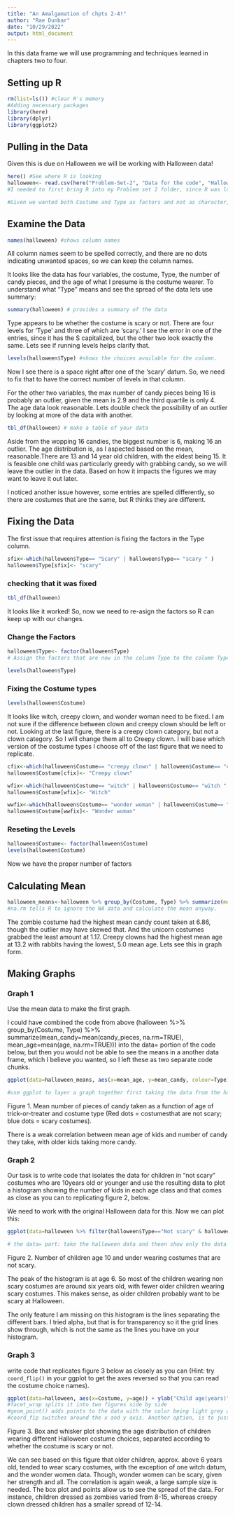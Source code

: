 ```yaml
---
title: "An Amalgamation of chpts 2-4!"
author: "Rae Dunbar"
date: "10/29/2022"
output: html_document
---
```


In this data frame we will use programming and techniques learned in chapters two to four. 

## Setting up R
```r
rm(list=ls()) #clear R's memory
#Adding necessary packages
library(here)
library(dplyr)
library(ggplot2)
```

## Pulling in the Data

Given this is due on Halloween we will be working with Halloween data! 

```r
here() #See where R is looking
halloween<- read.csv(here("Problem-Set-2", "Data for the code", "Halloween_data_PS2.csv"), stringsAsFactors = TRUE) 
#I needed to first bring R into my Problem set 2 folder, since R was looking just in the project. 

#Given we wanted both Costume and Type as factors and not as character, I did stringsAsFactors=TRUE to make them factor variables right away.
```

## Examine the Data

```r
names(halloween) #shows column names
```

All column names seem to be spelled correctly, and there are no dots indicating unwanted spaces, so we can keep the column names. 

It looks like the data has four variables, the costume, Type, the number of candy pieces, and the age of what I presume is the costume wearer. To understand what "Type" means and see the spread of the data lets use summary:

```r
summary(halloween) # provides a summary of the data
```
 Type appears to be whether the costume is scary or not. There are four levels for 'Type' and three of which are 'scary.' I see the error in one of the entries, since it has the S capitalized, but the other two look exactly the same. Lets see if running levels helps clarify that. 
```r
levels(halloween$Type) #shows the choices available for the column.
```

Now I see there is a space right after one of the 'scary' datum. So, we need to fix that to have the correct number of levels in that column. 

For the other two variables, the max number of candy pieces being 16 is probably an outlier, given the mean is 2.9 and the third quartile is only 4. The age data look reasonable. Lets double check the possibility of an outlier by looking at more of the data with another.

```r
tbl_df(halloween) # make a table of your data
```
Aside from the wopping 16 candies, the biggest number is 6, making 16 an outlier. The age distribution is, as I aspected based on the mean, reasonable.There are 13 and 14 year old children, with the eldest being 15. It is feasible one child was particularly greedy with grabbing candy,  so we will leave the outlier in the data. Based on how it impacts the figures we may want to leave it out later. 

I noticed another issue however, some entries are spelled differently, so there are costumes that are the same, but R thinks they are different. 

## Fixing the Data

The first issue that requires attention is fixing the factors in the Type column.
```r
sfix<-which(halloween$Type== "Scary" | halloween$Type== "scary " )
halloween$Type[sfix]<- "scary"
```

### checking that it was fixed

```r
tbl_df(halloween)
```
It looks like it worked! So, now we need to re-asign the factors so R can keep up with our changes. 

### Change the Factors 
```r
halloween$Type<- factor(halloween$Type)
# Assign the factors that are now in the column Type to the column Type. 
```

```r
levels(halloween$Type)
```

### Fixing the Costume types


```r
levels(halloween$Costume)
```
It looks like witch, creepy clown, and wonder woman need to be fixed. I am not sure if the difference between clown and creepy clown should be left or not. Looking at the last figure, there is a creepy clown category, but not a clown category. So I will change them all to Creepy clown. I will base which version of the costume types I choose off of the last figure that we need to replicate. 

```r
cfix<-which(halloween$Costume== "creepy clown" | halloween$Costume== "clown" )
halloween$Costume[cfix]<- "Creepy clown"

wfix<-which(halloween$Costume== "witch" | halloween$Costume== "witch " )
halloween$Costume[wfix]<- "Witch"

wwfix<-which(halloween$Costume== "wonder woman" | halloween$Costume== "Wonder Woman" )
halloween$Costume[wwfix]<- "Wonder woman"
```

### Reseting the Levels

```r
halloween$Costume<- factor(halloween$Costume)
levels(halloween$Costume)
```

Now we have the proper number of factors


## Calculating Mean
```r
halloween_means<-halloween %>% group_by(Costume, Type) %>% summarize(mean_candy=mean(candy_pieces, na.rm=TRUE), mean_age=mean(age, na.rm=TRUE))
#na.rm tells R to ignore the NA data and calculate the mean anyway.
```
The zombie costume had the highest mean candy count taken at 6.86, though the outlier may have skewed that. And the unicorn costumes grabbed the least amount at 1.17. Creepy clowns had the highest mean age at 13.2 with rabbits having the lowest, 5.0 mean age. Lets see this in graph form. 

## Making Graphs

### Graph 1
Use the mean data to make the first graph. 

I could have combined the code from above (halloween %>% group_by(Costume, Type) %>% summarize(mean_candy=mean(candy_pieces, na.rm=TRUE), mean_age=mean(age, na.rm=TRUE))) into the data= portion of the code below, but then you would not be able to see the means in a another data frame, which I believe you wanted, so I left these as two separate code chunks.
```r
ggplot(data=halloween_means, aes(x=mean_age, y=mean_candy, colour=Type)) + xlab("Mean age of kid (years)") + ylab("Mean number pieces taken")+ geom_point(size=3) + theme_bw()

#use ggplot to layer a graph together first taking the data from the halloween_means table, make the x and y axis as noted and call them what is noted with xlab and ylab.Then add points, making the size 3, which seems the closest to the size you chose, and the theme of the graph black and white colored.  
```
Figure 1. Mean number of pieces of candy taken as a function of age of trick-or-treater and costume type (Red dots = costumesthat are not scary; blue dots = scary costumes).

There is a weak correlation between mean age of kids and number of candy they take, with older kids taking more candy. 

### Graph 2
Our task is to write code that isolates the data for children in “not scary” costumes who are 10years old or younger and use the resulting data to plot a histogram showing the number of kids in each age class and that comes as close as you can to replicating figure 2, below.

We need to work with the original Halloween data for this.
Now we can plot this: 

```r
ggplot(data=halloween %>% filter(halloween$Type=="Not scary" & halloween$age<=10), aes(x=age)) + xlab("Age of child") + ylab("Number") + geom_histogram(binwidth=2)

# the data= part: take the halloween data and theen show only the data where the type is not scary and the child is 1o years or younger in a new dataframe called histogram. 
```
Figure 2. Number of children age 10 and under wearing costumes that are not scary. 

The peak of the histogram is at age 6. So most of the children wearing non scary costumes are around six years old, with fewer older children wearing scary costumes. This makes sense, as older children probably want to be scary at Halloween.

The only feature I am missing on this histogram is the lines separating the different bars. I tried alpha, but that is for transparency so it the grid lines show through, which is not the same as the lines you have on your histogram. 

### Graph 3

write code that replicates figure 3 below as closely as you can (Hint: try `coord_flip()` in your ggplot to get the axes reversed so that you can read the costume choice names). 
```r
ggplot(data=halloween, aes(x=Costume, y=age)) + ylab("Child age(years)") + xlab("Costume choice") + geom_boxplot() + geom_point(size=4, colour='lightgrey', alpha=0.6) + facet_wrap(~Type)+ coord_flip()
#facet_wrap splits it into two figures side by side
#geom_point() adds points to the data with the color being light grey and slightly see through using alpha. 
#coord_fip switches around the x and y axis. Another option, is to just make x=age and y=Costume right away. 
```
Figure 3. Box and whisker plot showing the age distribution of children wearing different Halloween costume choices, separated according to whether the costume is scary or not. 

We can see based on this figure that older children, approx. above 6 years old, tended to wear scary costumes, with the exception of one witch datum, and the wonder women data. Though, wonder women can be scary, given her strength and all. The correlation is again weak, a large sample size is needed. The box plot and points allow us to see the spread of the data. For instance, children dressed as zombies varied from 8-15, whereas creepy clown dressed children has a smaller spread of 12-14. 

